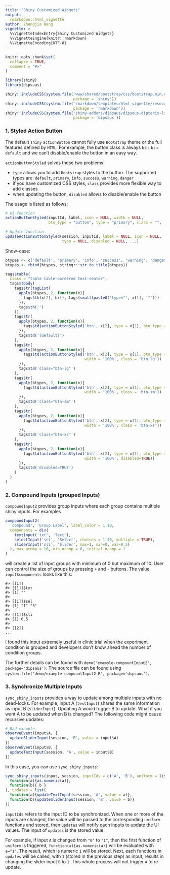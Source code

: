 ```yaml
---
title: "Shiny Customized Widgets"
output: 
  rmarkdown::html_vignette
author: Zhengjia Wang
vignette: >
  %\VignetteIndexEntry{Shiny Customized Widgets}
  %\VignetteEngine{knitr::rmarkdown}
  %\VignetteEncoding{UTF-8}
---
```


```r

knitr::opts_chunk$set(
  collapse = TRUE,
  comment = "#>"
)

```


```r
library(shiny)
library(dipsaus)
```

```r
shiny::includeCSS(system.file('www/shared/bootstrap/css/bootstrap.min.css', 
                              package = 'shiny'))
shiny::includeCSS(system.file('rmarkdown/templates/html_vignette/resources/vignette.css', 
                              package = 'rmarkdown'))
shiny::includeCSS(system.file('shiny-addons/dipsaus/dipsaus-dipterix-lib.js', 
                              package = 'dipsaus'))
```

### 1. Styled Action Button

The default `shiny` `actionButton` cannot fully use `Bootstrap` theme or the 
full features defined by `HTML`. For example, the button class is always 
`btn btn-default` and we can't disable/enable the button in an easy way.

`actionButtonStyled` solves these two problems:

* `type` allows you to add `Bootstrap` styles to the button. The supported types are: `default`, `primary`, `info`, `success`, `warning`, `danger`
* if you have customized CSS styles, `class` provides more flexible way to add classes
* when updating the button, `disabled` allows to disable/enable the button

The usage is listed as follows:

```r

# UI function
actionButtonStyled(inputId, label, icon = NULL, width = NULL, 
                   btn_type = "button", type = "primary", class = "", ...)

# Update function
updateActionButtonStyled(session, inputId, label = NULL, icon = NULL,
                         type = NULL, disabled = NULL, ...)
```

Show-case:

```r

btypes <- c('default', 'primary', 'info', 'success', 'warning', 'danger')
btypes <- rbind(btypes, stringr::str_to_title(btypes))

tags$table(
  class = "table table-bordered text-center",
  tags$tbody(
    tags$tr(tagList(
      apply(btypes, 2, function(x){
        tags$th(x[2], br(), tags$small(paste0('type="', x[1], '"')))
      }),
      tags$th('')
    )),
    tags$tr(
      apply(btypes, 2, function(x){
        tags$td(actionButtonStyled('btn', x[2], type = x[1], btn_type = 'a', width = '100%'))
      }),
      tags$td('[default]')
    ),
    tags$tr(
      apply(btypes, 2, function(x){
        tags$td(actionButtonStyled('btn', x[2], type = x[1], btn_type = 'a', 
                                   width = '100%', class = 'btn-lg'))
      }),
      tags$td('class="btn-lg"')
    ),
    tags$tr(
      apply(btypes, 2, function(x){
        tags$td(actionButtonStyled('btn', x[2], type = x[1], btn_type = 'a', 
                                   width = '100%', class = 'btn-sm'))
      }),
      tags$td('class="btn-sm"')
    ),
    tags$tr(
      apply(btypes, 2, function(x){
        tags$td(actionButtonStyled('btn', x[2], type = x[1], btn_type = 'a', 
                                   width = '100%', class = 'btn-xs'))
      }),
      tags$td('class="btn-xs"')
    ),
    tags$tr(
      apply(btypes, 2, function(x){
        tags$td(actionButtonStyled('btn', x[2], type = x[1], btn_type = 'a', 
                                   width = '100%', disabled=TRUE))
      }),
      tags$td('disabled=TRUE')
    )
  )
)


```

### 2. Compound Inputs (grouped Inputs)

`compoundInput2` provides group inputs where each group contains multiple shiny 
inputs. For examples

```r
compoundInput2(
  'compound', 'Group Label', label_color = 1:10,
  components = div(
    textInput('txt', 'Text'),
    selectInput('sel', 'Select', choices = 1:10, multiple = TRUE),
    sliderInput('sli', 'Slider', max=1, min=0, val=0.5)
  ), max_ncomp = 10, min_ncomp = 0, initial_ncomp = 1
)
```

will create a list of input groups with minimum of 0 but maximum of 10. User can control the size of groups by pressing `+` and `-` buttons. The value `input$components` looks like this:

```
#> [[1]]
#> [[1]]$txt
#> [1] ""
#> 
#> [[1]]$sel
#> [1] "1" "3" 
#> 
#> [[1]]$sli
#> [1] 0.5
#> 
#> [[2]]
...
```

I found this input extremely useful in clinic trial when the experiment condition is grouped and developers don't know ahead the number of condition groups.

The further details can be found with `demo('example-compountInput2', package='dipsaus')`. The source file can be found using `system.file('demo/example-compountInput2.R', package='dipsaus')`.


### 3. Synchronize Multiple Inputs

`sync_shiny_inputs` provides a way to update among multiple inputs with no dead-locks. For example, input A (`textInput`) shares the same information as input B (`sliderInput`). Updating A would trigger B to update. What if you want A to be updated when B is changed? The following code might cause recursive updates:

```r
# Bad example
observeEvent(input$A, {
  updateSliderInput(session, 'B', value = input$A)
})
observeEvent(input$B, {
  updateTextInput(session, 'A', value = input$B)
})
```

In this case, you can use `sync_shiny_inputs`:

```r
sync_shiny_inputs(input, session, inputIds = c('A', 'B'), uniform = list(
  function(a){as.numeric(a)},
  function(b){ b }
), updates = list(
  function(a){updateTextInput(session, 'A', value = a)},
  function(b){updateSliderInput(session, 'B', value = b)}
))
```

`inputIds` refers to the input ID to be synchronized. When one or more of the inputs are changed, the value will be passed to the corresponding `uniform` functions and stored, then `updates` will notify each inputs to update the UI values. The input of `updates` is the stored value.

For example, if input `A` is changed from `"0"` to `"1"`, then the first function of `uniform` is triggered, `function(a){as.numeric(a)}` will be evaluated with `a="1"`. The result, which is numeric `1` will be stored. Next, each functions in `updates` will be called, with `1` (stored in the previous step) as input, results in changing the slider input `B` to `1`. This whole process will not trigger `A` to re-update.


